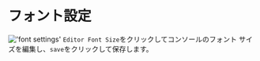 # フォント設定

!['font settings'](/image/settings/fontSettings.png)
`Editor Font Size`をクリックしてコンソールのフォント サイズを編集し、`save`をクリックして保存します。